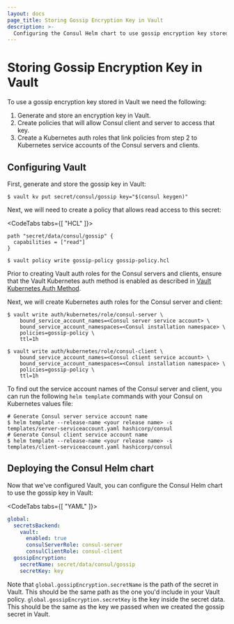 ```yaml
---
layout: docs
page_title: Storing Gossip Encryption Key in Vault
description: >-
  Configuring the Consul Helm chart to use gossip encryption key stored in Vault.
---
```


# Storing Gossip Encryption Key in Vault

To use a gossip encryption key stored in Vault we need the following:

1. Generate and store an encryption key in Vault.
1. Create policies that will allow Consul client and server to access that key.
1. Create a Kubernetes auth roles that link policies from step 2 to Kubernetes service accounts of the Consul servers and clients.

## Configuring Vault

First, generate and store the gossip key in Vault:

```shell-session
$ vault kv put secret/consul/gossip key="$(consul keygen)"
```

Next, we will need to create a policy that allows read access to this secret:


<CodeTabs tabs={[ "HCL" ]}>
  
<CodeBlockConfig filename="gossip-policy.hcl">
  
```HCL
path "secret/data/consul/gossip" {
  capabilities = ["read"]
}
```
  
</CodeBlockConfig>
  
</CodeTabs>

```shell-session
$ vault policy write gossip-policy gossip-policy.hcl
```

Prior to creating Vault auth roles for the Consul servers and clients, ensure that the Vault Kubernetes auth method is enabled as described in [Vault Kubernetes Auth Method](/docs/k8s/installation/vault#vault-kubernetes-auth-method).

Next, we will create Kubernetes auth roles for the Consul server and client:

```shell-session
$ vault write auth/kubernetes/role/consul-server \
    bound_service_account_names=<Consul server service account> \
    bound_service_account_namespaces=<Consul installation namespace> \
    policies=gossip-policy \
    ttl=1h
```

```shell-session
$ vault write auth/kubernetes/role/consul-client \
    bound_service_account_names=<Consul client service account> \
    bound_service_account_namespaces=<Consul installation namespace> \
    policies=gossip-policy \
    ttl=1h
```

To find out the service account names of the Consul server and client,
you can run the following `helm template` commands with your Consul on Kubernetes values file:

```shell-session
# Generate Consul server service account name
$ helm template --release-name <your release name> -s templates/server-serviceaccount.yaml hashicorp/consul
# Generate Consul client service account name
$ helm template --release-name <your release name> -s templates/client-serviceaccount.yaml hashicorp/consul
```

## Deploying the Consul Helm chart

Now that we've configured Vault, you can configure the Consul Helm chart to
use the gossip key in Vault:

<CodeTabs tabs={[ "YAML" ]}>
  
<CodeBlockConfig filename="values.yaml">

```yaml
global:
  secretsBackend:
    vault:
      enabled: true
      consulServerRole: consul-server
      consulClientRole: consul-client
  gossipEncryption:
    secretName: secret/data/consul/gossip
    secretKey: key
```
</CodeBlockConfig>
  
</CodeTabs>

Note that `global.gossipEncryption.secretName` is the path of the secret in Vault.
This should be the same path as the one you'd include in your Vault policy.
`global.gossipEncryption.secretKey` is the key inside the secret data. This should be the same
as the key we passed when we created the gossip secret in Vault.

